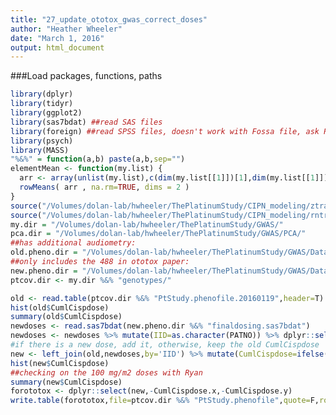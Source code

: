 ```yaml
---
title: "27_update_ototox_gwas_correct_doses"
author: "Heather Wheeler"
date: "March 1, 2016"
output: html_document
---
```

###Load packages, functions, paths
```r
library(dplyr)
library(tidyr)
library(ggplot2)
library(sas7bdat) ##read SAS files
library(foreign) ##read SPSS files, doesn't work with Fossa file, ask Ryan to convert to txt
library(psych)
library(MASS)
"%&%" = function(a,b) paste(a,b,sep="")
elementMean <- function(my.list) { 
  arr <- array(unlist(my.list),c(dim(my.list[[1]])[1],dim(my.list[[1]])[2],length(my.list)))
  rowMeans( arr , na.rm=TRUE, dims = 2 )
}
source("/Volumes/dolan-lab/hwheeler/ThePlatinumStudy/CIPN_modeling/ztransform.R")
source("/Volumes/dolan-lab/hwheeler/ThePlatinumStudy/CIPN_modeling/rntransform.R")
my.dir = "/Volumes/dolan-lab/hwheeler/ThePlatinumStudy/GWAS/"
pca.dir = "/Volumes/dolan-lab/hwheeler/ThePlatinumStudy/GWAS/PCA/"
##has additional audiometry:
old.pheno.dir = "/Volumes/dolan-lab/hwheeler/ThePlatinumStudy/GWAS/Datasets_from_Ryan_Cook_20151123/"
##only includes the 488 in ototox paper:
new.pheno.dir = "/Volumes/dolan-lab/hwheeler/ThePlatinumStudy/GWAS/Datasets_from_Ryan_Cook_20160219/"
ptcov.dir <- my.dir %&% "genotypes/"
```

```r
old <- read.table(ptcov.dir %&% "PtStudy.phenofile.20160119",header=T)
hist(old$CumlCispdose)
summary(old$CumlCispdose)
newdoses <- read.sas7bdat(new.pheno.dir %&% "finaldosing.sas7bdat") 
newdoses <- newdoses %>% mutate(IID=as.character(PATNO)) %>% dplyr::select(IID,CumlCispdose)
#if there is a new dose, add it, otherwise, keep the old CumlCispdose
new <- left_join(old,newdoses,by='IID') %>% mutate(CumlCispdose=ifelse(is.na(CumlCispdose.y),CumlCispdose.x,CumlCispdose.y))
hist(new$CumlCispdose)
##checking on the 100 mg/m2 doses with Ryan
summary(new$CumlCispdose)
forototox <- dplyr::select(new,-CumlCispdose.x,-CumlCispdose.y)
write.table(forototox,file=ptcov.dir %&% "PtStudy.phenofile",quote=F,row.names=F)
```
